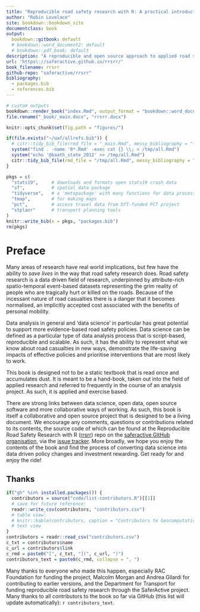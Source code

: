 ```yaml
---
title: "Reproducible road safety research with R: A practical introduction"
author: "Robin Lovelace"
site: bookdown::bookdown_site
documentclass: book
output:
  bookdown::gitbook: default
  # bookdown::word_document2: default
  # bookdown::pdf_book: default
description: "A reproducible and open source approach to applied road safety research"
url: 'https\://saferactive.github.io/rrsrr/'
book_filename: rrsrr
github-repo: "saferactive/rrsrr"
bibliography:
  - packages.bib
  - references.bib
---
```


```r
# custom outputs
bookdown::render_book("index.Rmd", output_format = "bookdown::word_document2")
file.rename("_book/_main.docx", "rrsrr.docx")
```


```r
knitr::opts_chunk$set(fig.path = "figures/")
```



```r
if(file.exists("~/uaf/allrefs.bib")) {
  # citr::tidy_bib_file(rmd_file = "_main.Rmd", messy_bibliography = "~/uaf/allrefs.bib", file = "references.bib")
  system("find . -name '0*.Rmd' -exec cat {} \\; > /tmp/all.Rmd")
  system("echo '@baath_state_2012' >> /tmp/all.Rmd")
  citr::tidy_bib_file(rmd_file = "/tmp/all.Rmd", messy_bibliography = "~/uaf/allrefs.bib", file = "references.bib")
}
```

```r
pkgs = c(
  "stats19",     # downloads and formats open stats19 crash data
  "sf",          # spatial data package
  "tidyverse",   # a 'metapackage' with many functions for data processing
  "tmap",        # for making maps
  "pct",         # access travel data from DfT-funded PCT project 
  "stplanr"      # transport planning tools
)
knitr::write_bib(x = pkgs, "packages.bib")
rm(pkgs)
```

<!-- Structure outline -->

<!-- Preface -->

<!-- 1 Introduction -->
<!-- 2 R basics -->
<!-- 3 Using RStudio -->
<!-- 4 R Packages -->
<!-- 5 Manipulating data -->
<!-- 6 Temporal data -->
<!-- 7 Spatial data -->
<!-- 8 Joining road crash tables -->
<!-- 9 Next steps for reproducible road safety research -->

<!-- Structure full -->

<!-- Preface -->

<!-- 1 Introduction -->
<!-- 1.1 Why R for road safety research? . . . . . . . . . . . . . . . . . . -->
<!-- 1.2 Prerequisites . . . . . . . . . . . . . . . . . . . . . . . . . . . . . -->

<!-- 2 R basics -->
<!-- 2.1 Subsetting by index or name . -->
<!-- 2.2 Subsetting by values . . . . . . -->
<!-- 2.3 Dealing with NAs and recoding -->
<!-- 2.4 Changing class . . . . . . . . . -->
<!-- 2.5 Recoding values . . . . . . . . . -->
<!-- 2.6 Now you are ready to use R . . -->

<!-- 3 Using RStudio -->
<!-- 3.1 Projects and scripts . . . -->
<!-- 3.2 Writing and running code -->
<!-- 3.3 Viewing Objects . . . . . -->
<!-- 3.4 Autocompletion . . . . . . -->
<!-- 3.5 Getting help . . . . . . . . -->
<!-- 3.6 Commenting Code . . . . -->
<!-- 3.7 The global environment . -->
<!-- 3.8 Debugging Code . . . . . -->
<!-- 3.9 Saving R objects . . . . . -->

<!-- 4 R Packages -->
<!-- 4.1 What are packages? . . . . . . . . . . . . . . . . . . . . . . . . . 19 -->
<!-- 4.2 ggplot2 . . . . . . . . . . . . . . . . . . . . . . . . . . . . . . . . 20 -->
<!-- 4.3 dplyr and pipes . . . . . . . . . . . . . . . . . . . . . . . . . . . . 21 -->

<!-- 5 Manipulating data -->

<!-- 6 Temporal data -->

<!-- 7 Spatial data -->
<!-- 7.1 sf objects . . . . . . . . . . . . . . . . -->
<!-- 7.2 Reading and writing spatial data . . . -->
<!-- 7.3 sf polygons . . . . . . . . . . . . . . . -->
<!-- 7.4 Spatial subsetting and sf plotting . . . -->
<!-- 7.5 Geographic joins . . . . . . . . . . . . -->
<!-- 7.6 CRSs . . . . . . . . . . . . . . . . . . . -->
<!-- 7.7 Buffers . . . . . . . . . . . . . . . . . . -->
<!-- 7.8 Attribute operations on sf objects . . . -->
<!-- 7.9 Matching roads to crashes . . . . . . . -->
<!-- 7.10 Mapping road crash data . . . . . . . -->
<!-- 7.11 Analysing point data . . . . . . . . . . -->
<!-- 7.12 Analysing crash data on road networks -->

<!-- 8 Joining road crash tables -->

<!-- 9 Next steps for reproducible road safety research -->


# Preface {-}

Many areas of research have real world implications, but few have the ability to *save lives* in the way that road safety research does.
Road safety research is a data driven field of research, underpinned by attribute-rich spatio-temporal event-based datasets representing the grim reality of people who are tragically hurt or killed on the roads.
Because of the incessant nature of road casualties there is a danger that it becomes normalised, an implicitly accepted cost associated with the benefits of personal mobility.

Data analysis in general and 'data science' in particular has great potential to support more evidence-based road safety policies.
Data science can be defined as a particular type of data analysis process that is script-based, reproducible and scalable.
As such, it has the ability to represent what we know about road casualties in new ways, demonstrate the life-saving impacts of effective policies and prioritise interventions that are most likely to work.

This book is designed not to be a static textbook that is read once and accumulates dust.
It is meant to be a hand-book, taken out into the field of applied research and referred to frequently in the course of an analysis project.
As such, it is applied and exercise based.

There are strong links between data science, open data, open source software and more collaborative ways of working.
As such, this book is itself a collaborative and open source project that is designed to be a living document.
We encourage any comments, questions or contributions related to its contents, the source code of which can be found at the Reproducible Road Safety Research with R ([rrsrr](https://github.com/saferactive/rrsrr)) repo on the [saferactive GitHub organisation](https://github.com/saferactive/), via the [issue tracker](https://github.com/saferactive/rrsrr/issues).
More broadly, we hope you enjoy the contents of the book and find the process of converting data science into data driven policy changes and investment rewarding.
Get ready for and enjoy the ride!

## Thanks {-}

```r
if("gh" %in% installed.packages()) {
  contributors = source("code/list-contributors.R")[[1]]
  # save for future reference:
  readr::write_csv(contributors, "contributors.csv")
  # table view:
  # knitr::kable(contributors, caption = "Contributors to Geocomputation with R")
  # text view
}
contributors = readr::read_csv("contributors.csv")
c_txt = contributors$name
c_url = contributors$link
c_rmd = paste0("[", c_txt, "](", c_url, ")")
contributors_text = paste0(c_rmd, collapse = ", ")
```


Many thanks to everyone who made this happen, especially RAC Foundation for funding the project, Malcolm Morgan and Andrea Gilardi for contributing to earlier versions, and the Department for Transport for funding reproducible road safety research through the SaferActive project.
Many thanks to all contributors to the book so far via GitHub (this list will update automatically): `r contributors_text`.



<!-- Comments/questions: should the stats19 package be introduced in a paper of its own right? -->

<!-- If you need PDF output, uncomment bookdown::pdf_book above in YAML. You will need a LaTeX installation, e.g., https://yihui.name/tinytex/ -->

<!-- ## Tests {-} -->

<!-- References that failed initially. -->

<!-- [@baath_state_2012] -->
